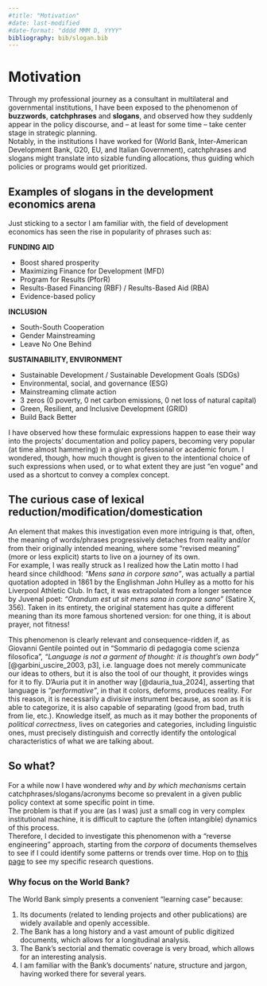 ```yaml
---
#title: "Motivation"
#date: last-modified
#date-format: "dddd MMM D, YYYY"
bibliography: bib/slogan.bib
---
```


# Motivation

Through my professional journey as a consultant in multilateral and governmental institutions, I have been exposed to the phenomenon of **buzzwords**, **catchphrases** and **slogans**, and observed how they suddenly appear in the policy discourse, and -- at least for some time -- take center stage in strategic planning.\
Notably, in the institutions I have worked for (World Bank, Inter-American Development Bank, G20, EU, and Italian Government), catchphrases and slogans might translate into sizable funding allocations, thus guiding which policies or programs would get prioritized.

## Examples of slogans in the development economics arena

Just sticking to a sector I am familiar with, the field of development economics has seen the rise in popularity of phrases such as:

**FUNDING AID**

-   Boost shared prosperity
-   Maximizing Finance for Development (MFD)
-   Program for Results (PforR)
-   Results-Based Financing (RBF) / Results-Based Aid (RBA)
-   Evidence-based policy <!-- + Cash on Delivery Aid --> <!-- + Private sector engagement --> <!-- + Public-Private Partnerships (PPPs) --> <!-- + Blended finance -->

**INCLUSION**

-   South-South Cooperation
-   Gender Mainstreaming
-   Leave No One Behind <!-- + Inclusive Growth --> <!-- + Focus on the "bottom billion" --> <!-- + End extreme poverty -->

**SUSTAINABILITY, ENVIRONMENT**

-   Sustainable Development / Sustainable Development Goals (SDGs)
-   Environmental, social, and governance (ESG)
-   Mainstreaming climate action
-   3 zeros (0 poverty, 0 net carbon emissions, 0 net loss of natural capital)
-   Green, Resilient, and Inclusive Development (GRID)
-   Build Back Better <!-- + Green growth / Green economy --> <!-- + Blue Economy --> <!-- + Green, Digital, and Fair  --> <!-- + Green and grey infrastructure --> <!-- + Circular Economy -->

I have observed how these formulaic expressions happen to ease their way into the projects' documentation and policy papers, becoming very popular (at time almost hammering) in a given professional or academic forum. I wondered, though, how much thought is given to the intentional choice of such expressions when used, or to what extent they are just "en vogue" and used as a shortcut to convey a complex concept.

## The curious case of lexical reduction/modification/domestication

An element that makes this investigation even more intriguing is that, often, the meaning of words/phrases progressively detaches from reality and/or from their originally intended meaning, where some "revised meaning" (more or less explicit) starts to live on a journey of its own.\
For example, I was really struck as I realized how the Latin motto I had heard since childhood: *"Mens sana in corpore sano"*, was actually a partial quotation adopted in 1861 by the Englishman John Hulley as a motto for his Liverpool Athletic Club. In fact, it was extrapolated from a longer sentence by Juvenal poet: *"Orandum est ut sit mens sana in corpore sano"* (Satire X, 356). Taken in its entirety, the original statement has quite a different meaning than its more famous shortened version: for one thing, it is about prayer, not fitness!

This phenomenon is clearly relevant and consequence-ridden if, as Giovanni Gentile pointed out in "Sommario di pedagogia come scienza filosofica", *"Language is not a garment of thought: it is thought's own body"* [@garbini_uscire_2003, p3], i.e. language does not merely communicate our ideas to others, but it is also the tool of our thought, it provides wings for it to fly. <!-- La lingua non è veste del pensiero: è il suo corpo stesso. Possiamo avere pensieri oscuri e quindi una forma oscura; ma quello che è chiaro dentro è chiaro fuori, per la semplice ragione che il fuori è uguale al dentro.  (https://www.treccani.it/enciclopedia/sommario-di-pedagogia-come-scienza-filosofica_%28Croce-e-Gentile%29/) --> D'Auria put it in another way [@dauria_tua_2024], asserting that language is *"performative"*, in that it colors, deforms, produces reality. For this reason, it is necessarily a divisive instrument because, as soon as it is able to categorize, it is also capable of separating (good from bad, truth from lie, etc.). Knowledge itself, as much as it may bother the proponents of *political correctness*, lives on categories and categories, including linguistic ones, must precisely distinguish and correctly identify the ontological characteristics of what we are talking about.

<!-- ## Issues of modern English -->

<!-- Below is the list of *red flags* detected in Orwell's "Politics and the English Language"[@orwell_politics_1946]: -->

<!-- -   **Dying metaphors**, or worn−out metaphors which have lost all evocative power and are merely used because they save people the trouble of inventing phrases for themselves. <!-- GGentile la prima e piu evidente originalita del genio e' la potenza plasmatrice che egli possiede di quel che si dice il materiale linguistico -->

<!-- -   **Operators, or verbal false limbs**, which save the trouble of picking out appropriate verbs and nouns, and at the same time pad each sentence with extra syllables which give it an appearance of symmetry. Characteristic phrases are: render inoperative, militate against, prove unacceptable, make contact with, be subjected to, give rise to, give grounds for, having the effect of, play a leading part (role) in, make itself felt, take effect, exhibit a tendency to, serve the purpose of, etc. -->

<!-- -   **Pretentious diction** (used to dress up simple statements and give an air of scientific impartiality to biased judgments), foreign words and expressions, jargon  -->

<!-- -   **Meaningless words**, as in certain kinds of writing, particularly in art criticism and literary criticism, where they not only do not point to any discoverable object, but are hardly even expected to do so by the reader (like romantic, plastic, values, human, dead, sentimental, natural, vitality), it is normal to come across long passages which are almost completely lacking in meaning. Many political words are similarly abused: The words democracy, socialism, freedom, patriotic, realistic, justice, have each of them several different meanings which cannot be reconciled with one another. ***Words of this kind are often used in a consciously dishonest way. That is, the person who uses them has his own private definition, but allows his hearer to think he means something quite different.*** -->

<!-- > Ma si possono riscontrare anche -->

<!-- > -->

<!-- > -   **statalismo** -->

<!-- > -   **burocraticismo** -->

<!-- > lo stesso linguaggio burocratico, che permea la scuola statale (impropriamente detta 'pubblica') italiana odierna, come diretta conseguenza dell'ideologia statalista presenta una forma che è «astratta, solenne, tecnicizzata, in funzione del prestigio e del potere che detiene il diffusore del messaggio. Da questa prassi consegue una sclerosi del pensiero che si sorregge sui trampoli di locuzioni fruste e cristallizzate. Ufficialità, reticenza e straniamento sono i caratteri che il messaggio assume nell'esercizio del potere. [@garbini_uscire_2003, p5] -->

## So what?

For a while now I have wondered *why* and *by which mechanisms* certain catchphrases/slogans/acronyms become so prevalent in a given public policy context at some specific point in time.\
The problem is that if you are (as I was) just a small cog in very complex institutional machine, it is difficult to capture the (often intangible) dynamics of this process.\
Therefore, I decided to investigate this phenomenon with a "reverse engineering" approach, starting from the *corpora* of documents themselves to see if I could identify some patterns or trends over time. Hop on to [this page](https://lulliter.github.io/slogan/analysis/hypotheses.html#sec-RQ) to see my specific research questions. 

### Why focus on the World Bank?

The World Bank simply presents a convenient "learning case" because:

1.  Its documents (related to lending projects and other publications) are widely available and openly accessible.
2.  The Bank has a long history and a vast amount of public digitized documents, which allows for a longitudinal analysis.
3.  The Bank's sectorial and thematic coverage is very broad, which allows for an interesting analysis.
4.  I am familiar with the Bank's documents' nature, structure and jargon, having worked there for several years.
